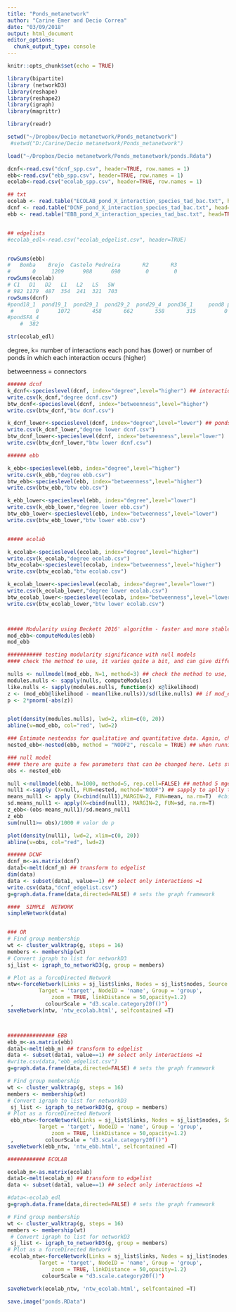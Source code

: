 ```yaml
---
title: "Ponds_metanetwork"
author: "Carine Emer and Decio Correa"
date: "03/09/2018"
output: html_document
editor_options: 
  chunk_output_type: console
---
```


```r
knitr::opts_chunk$set(echo = TRUE)
```

```r
library(bipartite)
library (networkD3)
library(reshape)
library(reshape2)
library(igraph)
library(magrittr)

library(readr)

```

```r

setwd("~/Dropbox/Decio metanetwork/Ponds_metanetwork")
 #setwd("D:/Carine/Decio metanetwork/Ponds_metanetwork")

load("~/Dropbox/Decio metanetwork/Ponds_metanetwork/ponds.Rdata")

dcnf<-read.csv("dcnf_spp.csv", header=TRUE, row.names = 1)
ebb<-read.csv("ebb_spp.csv", header=TRUE, row.names = 1)
ecolab<-read.csv("ecolab_spp.csv", header=TRUE, row.names = 1)

## txt
ecolab <- read.table("ECOLAB_pond_X_interaction_species_tad_bac.txt", head=TRUE)
dcnf <- read.table("DCNF_pond_X_interaction_species_tad_bac.txt", head=TRUE)
ebb <- read.table("EBB_pond_X_interaction_species_tad_bac.txt", head=TRUE)


## edgelists
#ecolab_edl<-read.csv("ecolab_edgelist.csv", header=TRUE)



```


```r

rowSums(ebb)
#   Bomba    Brejo  Castelo Pedreira       R2       R3 
#       0     1209      988      690        0        0 
rowSums(ecolab)
# C1   D1   D2   L1   L2   LS   SW 
# 982 1179  487  354  241  321  703 
rowSums(dcnf)
#pond18_1  pond19_1  pond29_1  pond29_2  pond29_4  pond36_1     pond8 pondSFA_2 
 #       0      1072       458       662       558       315         0       279 
#pondSFA_4 
    #  382 

str(ecolab_edl)


```

degree, k= number of interactions each pond has (lower) or number of ponds in which each interaction occurs (higher)

betweenness = connectors
```r

###### dcnf
k_dcnf<-specieslevel(dcnf, index="degree",level="higher") ## interaction degree
write.csv(k_dcnf,"degree dcnf.csv")
btw_dcnf<-specieslevel(dcnf, index="betweenness",level="higher")
write.csv(btw_dcnf,"btw dcnf.csv")

k_dcnf_lower<-specieslevel(dcnf, index="degree",level="lower") ## ponds' degree
write.csv(k_dcnf_lower,"degree lower dcnf.csv")
btw_dcnf_lower<-specieslevel(dcnf, index="betweenness",level="lower")
write.csv(btw_dcnf_lower,"btw lower dcnf.csv")

###### ebb

k_ebb<-specieslevel(ebb, index="degree",level="higher")
write.csv(k_ebb,"degree ebb.csv")
btw_ebb<-specieslevel(ebb, index="betweenness",level="higher")
write.csv(btw_ebb,"btw ebb.csv")

k_ebb_lower<-specieslevel(ebb, index="degree",level="lower")
write.csv(k_ebb_lower,"degree lower ebb.csv")
btw_ebb_lower<-specieslevel(ebb, index="betweenness",level="lower")
write.csv(btw_ebb_lower,"btw lower ebb.csv")


##### ecolab

k_ecolab<-specieslevel(ecolab, index="degree",level="higher")
write.csv(k_ecolab,"degree ecolab.csv")
btw_ecolab<-specieslevel(ecolab, index="betweenness",level="higher")
write.csv(btw_ecolab,"btw ecolab.csv")

k_ecolab_lower<-specieslevel(ecolab, index="degree",level="lower")
write.csv(k_ecolab_lower,"degree lower ecolab.csv")
btw_ecolab_lower<-specieslevel(ecolab, index="betweenness",level="lower")
write.csv(btw_ecolab_lower,"btw lower ecolab.csv")




```


```r

##### Modularity using Beckett 2016' algorithm - faster and more stable
mod_ebb<-computeModules(ebb)
mod_ebb

########### testing modularity significance with null models
#### check the method to use, it varies quite a bit, and can give different results. The choice of the model depends on the question, but to avoid problems, I usually run quite a few of them and check if the results are consistent or not. We can disscuss this later as well.

nulls <- nullmodel(mod_ebb, N=1, method=3) ## check the method to use, it varies quite a bit, and can give different results. We can disscuss this later as well.
modules.nulls <- sapply(nulls, computeModules)
like.nulls <- sapply(modules.nulls, function(x) x@likelihood)
z <- (mod_ebb@likelihood - mean(like.nulls))/sd(like.nulls) ## if mod_ebb@likelihood doesnt work, replace by the value of 'mod_ebb'
p <- 2*pnorm(-abs(z))


plot(density(modules.nulls), lwd=2, xlim=c(0, 20))
abline(v=mod_ebb, col="red", lwd=2)

```

```r

### Estimate nestendss for qualitative and quantitative data. Again, change method accordingly, but the best algorithm is always any variation of the "NODF".
nested_ebb<-nested(ebb, method = "NODF2", rescale = TRUE) ## when running by frequency/quantitative data, use NODF2 that re-order the data from more to less interactions, otherwise NODF

### null model
#### there are quite a few parameters that can be changed here. Lets start with this, a play with changes later if we feel like it.
obs <- nested_ebb

null <-nullmodel(ebb, N=1000, method=5, rep.cell=FALSE) ## method 5 mgen for binary networks - number of interactions and links constant 
null1 <-sapply (X=null, FUN=nested, method="NODF") ## sapply to aplly the NODF for each random netw
means_null1 <- apply (X=cbind(null1),MARGIN=2, FUN=mean, na.rm=T)  #cbind=para colocar os dados em linhas e colunas # Margin = a coluna que quer fazer o cálculo
sd.means_null1 <- apply(X=cbind(null1), MARGIN=2, FUN=sd, na.rm=T)
z_ebb<-(obs-means_null1)/sd.means_null1
z_ebb
sum(null1>= obs)/1000 # valor de p

plot(density(null1), lwd=2, xlim=c(0, 20))
abline(v=obs, col="red", lwd=2)
```



```r

###### DCNF
dcnf_m<-as.matrix(dcnf)
data1<-melt(dcnf_m) ## transform to edgelist
dim(data)
data <- subset(data1, value==1) ## select only interactions =1
write.csv(data,"dcnf_edgelist.csv")
g=graph.data.frame(data,directed=FALSE) # sets the graph framework

####  SIMPLE  NETWORK
simpleNetwork(data)


### OR
# Find group membership
wt <- cluster_walktrap(g, steps = 16)
members <- membership(wt)
# Convert igraph to list for networkD3
sj_list <- igraph_to_networkD3(g, group = members)

# Plot as a forceDirected Network
ntw<-forceNetwork(Links = sj_list$links, Nodes = sj_list$nodes, Source = 'source',
          Target = 'target', NodeID = 'name', Group = 'group',
              zoom = TRUE, linkDistance = 50,opacity=1.2)
 ,          colourScale = "d3.scale.category20f()")
saveNetwork(ntw, 'ntw_ecolab.html', selfcontained =T)



############### EBB
ebb_m<-as.matrix(ebb)
data1<-melt(ebb_m) ## transform to edgelist
data <- subset(data1, value==1) ## select only interactions =1
#write.csv(data,"ebb_edgelist.csv")
g=graph.data.frame(data,directed=FALSE) # sets the graph framework

# Find group membership
wt <- cluster_walktrap(g, steps = 16)
members <- membership(wt)
# Convert igraph to list for networkD3
 sj_list <- igraph_to_networkD3(g, group = members)
# Plot as a forceDirected Network
 ebb_ntw<-forceNetwork(Links = sj_list$links, Nodes = sj_list$nodes, Source = 'source',
          Target = 'target', NodeID = 'name', Group = 'group',
              zoom = TRUE, linkDistance = 50,opacity=1.2)
 ,          colourScale = "d3.scale.category20f()")
saveNetwork(ebb_ntw, 'ntw_ebb.html', selfcontained =T)

############ ECOLAB

ecolab_m<-as.matrix(ecolab)
data1<-melt(ecolab_m) ## transform to edgelist
data <- subset(data1, value==1) ## select only interactions =1

#data<-ecolab_edl
g=graph.data.frame(data,directed=FALSE) # sets the graph framework

# Find group membership
wt <- cluster_walktrap(g, steps = 16)
members <- membership(wt)
 # Convert igraph to list for networkD3
 sj_list <- igraph_to_networkD3(g, group = members)
# Plot as a forceDirected Network
 ecolab_ntw<-forceNetwork(Links = sj_list$links, Nodes = sj_list$nodes, Source = 'source',
          Target = 'target', NodeID = 'name', Group = 'group',
              zoom = TRUE, linkDistance = 50,opacity=1.2)
           colourScale = "d3.scale.category20f()")

saveNetwork(ecolab_ntw, 'ntw_ecolab.html', selfcontained =T)

save.image("ponds.RData")

```

